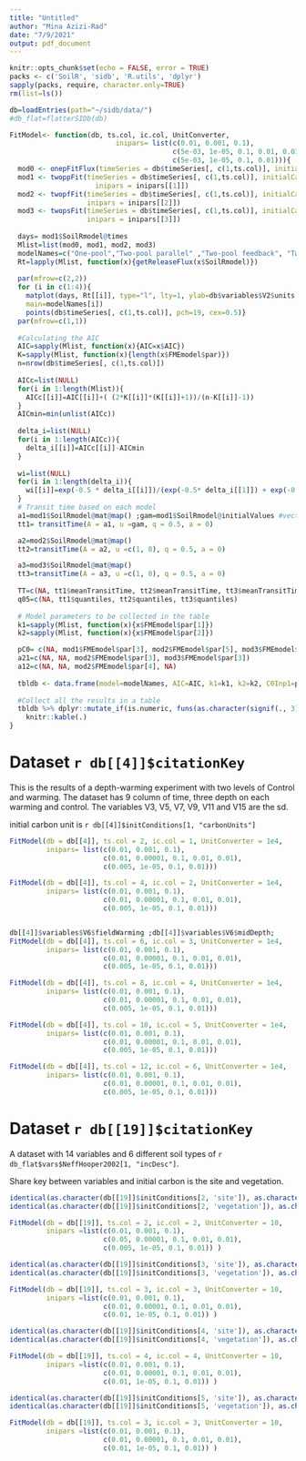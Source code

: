 ```yaml
---
title: "Untitled"
author: "Mina Azizi-Rad"
date: "7/9/2021"
output: pdf_document
---
```


```r
knitr::opts_chunk$set(echo = FALSE, error = TRUE)
packs <- c('SoilR', 'sidb', 'R.utils', 'dplyr')
sapply(packs, require, character.only=TRUE)
rm(list=ls())

```



```r
db=loadEntries(path="~/sidb/data/")
#db_flat=flatterSIDb(db)
```



```r
FitModel<- function(db, ts.col, ic.col, UnitConverter,
                          inipars= list(c(0.01, 0.001, 0.1),
                                        c(5e-03, 1e-05, 0.1, 0.01, 0.01), 
                                        c(5e-03, 1e-05, 0.1, 0.01))){
  mod0 <- onepFitFlux(timeSeries = db$timeSeries[, c(1,ts.col)], initialCarbon = db$initConditions[ic.col, 'carbonMean']*UnitConverter)
  mod1 <- twoppFit(timeSeries = db$timeSeries[, c(1,ts.col)], initialCarbon = db$initConditions[ic.col, 'carbonMean']*UnitConverter, 
                     inipars = inipars[[1]])
  mod2 <- twopfFit(timeSeries = db$timeSeries[, c(1,ts.col)], initialCarbon = db$initConditions[ic.col, 'carbonMean']*UnitConverter, 
                   inipars = inipars[[2]])
  mod3 <- twopsFit(timeSeries = db$timeSeries[, c(1,ts.col)], initialCarbon = db$initConditions[ic.col, 'carbonMean']*UnitConverter, 
                   inipars = inipars[[3]])
  
  days= mod1$SoilRmodel@times
  Mlist=list(mod0, mod1, mod2, mod3)
  modelNames=c("One-pool","Two-pool parallel" ,"Two-pool feedback", "Two-pool series")
  Rt=lapply(Mlist, function(x){getReleaseFlux(x$SoilRmodel)})
  
  par(mfrow=c(2,2))
  for (i in c(1:4)){
    matplot(days, Rt[[i]], type="l", lty=1, ylab=db$variables$V2$units, xlab="Day", 
    main=modelNames[i])
    points(db$timeSeries[, c(1,ts.col)], pch=19, cex=0.5)}
  par(mfrow=c(1,1))
  
  #Calculating the AIC 
  AIC=sapply(Mlist, function(x){AIC=x$AIC})
  K=sapply(Mlist, function(x){length(x$FMEmodel$par)})
  n=nrow(db$timeSeries[, c(1,ts.col)])
    
  AICc=list(NULL)
  for(i in 1:length(Mlist)){
    AICc[[i]]=AIC[[i]]+( (2*K[[i]]*(K[[i]]+1))/(n-K[[i]]-1))
  }
  AICmin=min(unlist(AICc))
  
  delta_i=list(NULL)
  for(i in 1:length(AICc)){
    delta_i[[i]]=AICc[[i]]-AICmin
  }
  
  wi=list(NULL)
  for(i in 1:length(delta_i)){
    wi[[i]]=exp(-0.5 * delta_i[[i]])/(exp(-0.5* delta_i[[1]]) + exp(-0.5*delta_i[[2]]) + exp(-0.5*delta_i[[3]]) )
  }
  # Transit time based on each model
  a1=mod1$SoilRmodel@mat@map() ;gam=mod1$SoilRmodel@initialValues #vector of initial values in each pool
  tt1= transitTime(A = a1, u =gam, q = 0.5, a = 0)

  a2=mod2$SoilRmodel@mat@map()
  tt2=transitTime(A = a2, u =c(1, 0), q = 0.5, a = 0)

  a3=mod3$SoilRmodel@mat@map()
  tt3=transitTime(A = a3, u =c(1, 0), q = 0.5, a = 0)
  
  TT=c(NA, tt1$meanTransitTime, tt2$meanTransitTime, tt3$meanTransitTime)
  q05=c(NA, tt1$quantiles, tt2$quantiles, tt3$quantiles)
  
  # Model parameters to be collected in the table
  k1=sapply(Mlist, function(x){x$FMEmodel$par[1]})
  k2=sapply(Mlist, function(x){x$FMEmodel$par[2]})

  pC0= c(NA, mod1$FMEmodel$par[3], mod2$FMEmodel$par[5], mod3$FMEmodel$par[4])
  a21=c(NA, NA, mod2$FMEmodel$par[3], mod3$FMEmodel$par[3])
  a12=c(NA, NA, mod2$FMEmodel$par[4], NA)
  
  tbldb <- data.frame(model=modelNames, AIC=AIC, k1=k1, k2=k2, C0Inp1=pC0, a21=a21, a12=a12, AICc= unlist(AICc), wi=unlist(wi), MeanTrT=TT, q05=q05 )
  
  #Collect all the results in a table
  tbldb %>% dplyr::mutate_if(is.numeric, funs(as.character(signif(., 3)))) %>%
    knitr::kable(.)
}
```


\newpage

# Dataset `r db[[4]]$citationKey` 

This is the results of a depth-warming experiment with two levels of Control and warming. The dataset has 9 column of time, three depth on each warming and control. The variables V3, V5, V7, V9, V11 and V15 are the sd. 

initial carbon unit is `r db[[4]]$initConditions[1, "carbonUnits"]`

```r
FitModel(db = db[[4]], ts.col = 2, ic.col = 1, UnitConverter = 1e4,
         inipars= list(c(0.01, 0.001, 0.1),
                       c(0.01, 0.00001, 0.1, 0.01, 0.01),
                       c(0.005, 1e-05, 0.1, 0.01)))
```

```r
FitModel(db = db[[4]], ts.col = 4, ic.col = 2, UnitConverter = 1e4,
         inipars= list(c(0.01, 0.001, 0.1),
                       c(0.01, 0.00001, 0.1, 0.01, 0.01),
                       c(0.005, 1e-05, 0.1, 0.01)))
```

```r
```


```r
db[[4]]$variables$V6$fieldWarming ;db[[4]]$variables$V6$midDepth;
FitModel(db = db[[4]], ts.col = 6, ic.col = 3, UnitConverter = 1e4,
         inipars= list(c(0.01, 0.001, 0.1),
                       c(0.01, 0.00001, 0.1, 0.01, 0.01),
                       c(0.005, 1e-05, 0.1, 0.01)))
```
```r
FitModel(db = db[[4]], ts.col = 8, ic.col = 4, UnitConverter = 1e4,
         inipars= list(c(0.01, 0.001, 0.1),
                       c(0.01, 0.00001, 0.1, 0.01, 0.01),
                       c(0.005, 1e-05, 0.1, 0.01)))
```

```r
FitModel(db = db[[4]], ts.col = 10, ic.col = 5, UnitConverter = 1e4,
         inipars= list(c(0.01, 0.001, 0.1),
                       c(0.01, 0.00001, 0.1, 0.01, 0.01),
                       c(0.005, 1e-05, 0.1, 0.01)))
```

```r
FitModel(db = db[[4]], ts.col = 12, ic.col = 6, UnitConverter = 1e4,
         inipars= list(c(0.01, 0.001, 0.1),
                       c(0.01, 0.00001, 0.1, 0.01, 0.01),
                       c(0.005, 1e-05, 0.1, 0.01)))
```

\newpage
# Dataset `r db[[19]]$citationKey` 

A dataset with 14 variables and 6 different soil types of `r db_flat$vars$NeffHooper2002[1, "incDesc"] `. 

Share key between variables and initial carbon is the site and vegetation. 
```r
identical(as.character(db[[19]]$initConditions[2, 'site']), as.character(db[[19]]$variables$V2$site))
identical(as.character(db[[19]]$initConditions[2, 'vegetation']), as.character(db[[19]]$variables$V2$vegetation))

```

```r
FitModel(db = db[[19]], ts.col = 2, ic.col = 2, UnitConverter = 10,
         inipars =list(c(0.01, 0.001, 0.1),
                       c(0.05, 0.00001, 0.1, 0.01, 0.01),
                       c(0.005, 1e-05, 0.1, 0.01)) )
```

```r
identical(as.character(db[[19]]$initConditions[3, 'site']), as.character(db[[19]]$variables$V3$site))
identical(as.character(db[[19]]$initConditions[3, 'vegetation']), as.character(db[[19]]$variables$V3$vegetation))

```

```r
FitModel(db = db[[19]], ts.col = 3, ic.col = 3, UnitConverter = 10,
         inipars =list(c(0.01, 0.001, 0.1),
                       c(0.01, 0.00001, 0.1, 0.01, 0.01),
                       c(0.01, 1e-05, 0.1, 0.01)) )
```


```r
identical(as.character(db[[19]]$initConditions[4, 'site']), as.character(db[[19]]$variables$V4$site))
identical(as.character(db[[19]]$initConditions[4, 'vegetation']), as.character(db[[19]]$variables$V4$vegetation))

```

```r
FitModel(db = db[[19]], ts.col = 4, ic.col = 4, UnitConverter = 10,
         inipars =list(c(0.01, 0.001, 0.1),
                       c(0.01, 0.00001, 0.1, 0.01, 0.01),
                       c(0.01, 1e-05, 0.1, 0.01)) )
```


```r
identical(as.character(db[[19]]$initConditions[5, 'site']), as.character(db[[19]]$variables$V5$site))
identical(as.character(db[[19]]$initConditions[5, 'vegetation']), as.character(db[[19]]$variables$V5$vegetation))

```

```r
FitModel(db = db[[19]], ts.col = 3, ic.col = 3, UnitConverter = 10,
         inipars =list(c(0.01, 0.001, 0.1),
                       c(0.01, 0.00001, 0.1, 0.01, 0.01),
                       c(0.01, 1e-05, 0.1, 0.01)) )
```